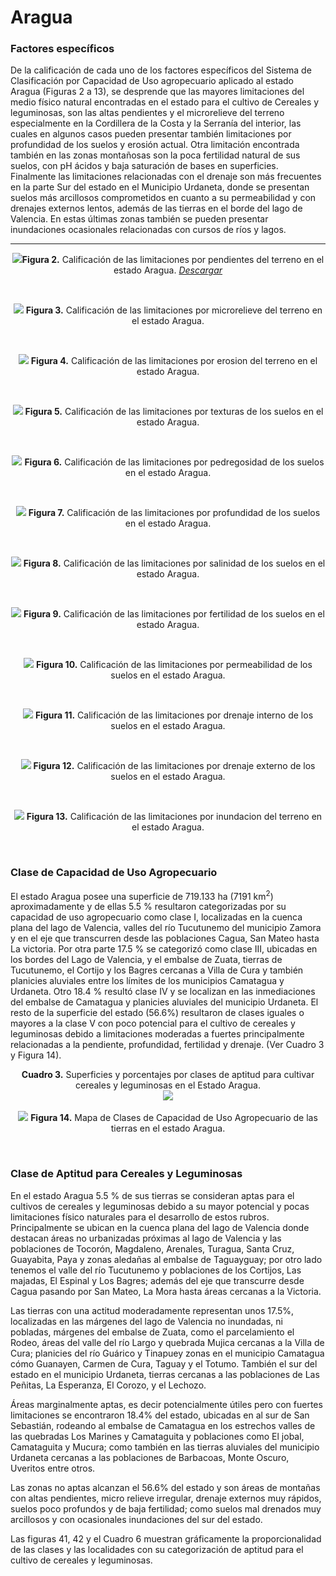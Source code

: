# Aragua {-}

### Factores específicos {-}

De la calificación de cada uno de los factores específicos del Sistema de Clasificación por Capacidad de Uso agropecuario aplicado al estado Aragua (Figuras 2 a 13), se desprende que las mayores limitaciones del medio físico natural encontradas en el estado para el cultivo de Cereales y leguminosas, son las altas pendientes y el microrelieve del terreno especialmente en la Cordillera de la Costa y la Serranía del interior, las cuales en algunos casos pueden presentar también limitaciones por profundidad de los suelos y erosión actual. Otra limitación encontrada también en las zonas montañosas son la poca fertilidad natural de sus suelos, con pH ácidos y baja saturación de bases en superficies. Finalmente las limitaciones relacionadas con el drenaje son más frecuentes en la parte Sur del estado en el Municipio Urdaneta, donde se presentan suelos más arcillosos comprometidos en cuanto a su permeabilidad y con drenajes externos lentos, además de las tierras en el borde del lago de Valencia. En estas últimas zonas también se pueden presentar inundaciones ocasionales relacionadas con cursos de ríos y lagos.

---

<center>![](Imagenes/Aragua_Pendiente.png)**Figura 2.** Calificación de las limitaciones por pendientes del terreno en el estado Aragua.  <a href="Pdfs/Aragua_Pendiente.pdf" target="_blank" title="descargar">*Descargar*</a></center>
<br>

<center>![](Imagenes/Aragua_Microrelieve.png)
**Figura 3.** Calificación de las limitaciones por microrelieve del terreno en el estado Aragua.</center>
<br>
<!-- <a href="Pdfs/Region1.pdf" target="_blank" title="descarga">Enlace</a></center> -->

<center>![](Imagenes/Aragua_Erosion.png)
**Figura 4.** Calificación de las limitaciones por erosion del terreno en el estado Aragua.</center>
<br>

<!-- <a href="Pdfs/Region1.pdf" target="_blank" title="descarga">Enlace</a></center> -->

<center>![](Imagenes/Aragua_Texturas.png)
**Figura 5.** Calificación de las limitaciones por texturas de los suelos en el estado Aragua.</center>
<br>

<!-- <a href="Pdfs/Region1.pdf" target="_blank" title="descarga">Enlace</a></center> -->

<center>![](Imagenes/Aragua_Pedregosidad.png)
**Figura 6.** Calificación de las limitaciones por pedregosidad de los suelos en el estado Aragua.</center>
<br>

<!-- <a href="Pdfs/Region1.pdf" target="_blank" title="descarga">Enlace</a></center> -->

<center>![](Imagenes/Aragua_Profundidad1.png)
**Figura 7.** Calificación de las limitaciones por profundidad de los suelos en el estado Aragua.</center>
<br>

<!-- <a href="Pdfs/Region1.pdf" target="_blank" title="descarga">Enlace</a></center> -->

<center>![](Imagenes/Aragua_Salinidad1.png)
**Figura 8.** Calificación de las limitaciones por salinidad de los suelos en el estado Aragua.</center>
<br>

<!-- <a href="Pdfs/Region1.pdf" target="_blank" title="descarga">Enlace</a></center> -->

<center>![](Imagenes/Aragua_Fertilidad1.png)
**Figura 9.** Calificación de las limitaciones por fertilidad de los suelos en el estado Aragua.</center>
<br>
<!-- <a href="Pdfs/Region1.pdf" target="_blank" title="descarga">Enlace</a></center> -->

<center>![](Imagenes/Aragua_Permeabilidad1.png)
**Figura 10.** Calificación de las limitaciones por permeabilidad de los suelos en el estado Aragua.</center>
<br>

<!-- <a href="Pdfs/Region1.pdf" target="_blank" title="descarga">Enlace</a></center> -->

<center>![](Imagenes/Aragua_Dre_interno1.png)
**Figura 11.** Calificación de las limitaciones por drenaje interno de los suelos en el estado Aragua.</center>
<br>

<!-- <a href="Pdfs/Region1.pdf" target="_blank" title="descarga">Enlace</a></center> -->

<center>![](Imagenes/Aragua_Dre_externo1.png)
**Figura 12.** Calificación de las limitaciones por drenaje externo de los suelos en el estado Aragua.</center>
<br>

<!-- <a href="Pdfs/Region1.pdf" target="_blank" title="descarga">Enlace</a></center> -->

<center>![](Imagenes/Aragua_Inundacion1.png)
**Figura 13.** Calificación de las limitaciones por inundacion del terreno en el estado Aragua.</center>
<br>

<!-- <a href="Pdfs/Region1.pdf" target="_blank" title="descarga">Enlace</a></center> -->

### Clase de Capacidad de Uso Agropecuario {-}

El estado Aragua posee una superficie de 719.133 ha (7191 km^2^) aproximadamente y de ellas 5.5 % resultaron categorizadas por su capacidad de uso agropecuario como clase I, localizadas en la cuenca plana del lago de Valencia, valles del río Tucutunemo del municipio Zamora y en el eje que transcurren desde las poblaciones Cagua, San Mateo hasta La victoria. Por otra parte 17.5 % se categorizó como clase III, ubicadas en los bordes del Lago de Valencia, y el embalse de Zuata, tierras de Tucutunemo, el Cortijo y los Bagres cercanas a Villa de Cura y también planicies aluviales entre los límites de los municipios Camatagua y Urdaneta. Otro 18.4 % resultó clase IV y se localizan en las inmediaciones del embalse de Camatagua y planicies aluviales del municipio Urdaneta. El resto de la superficie del estado (56.6%) resultaron de clases iguales o mayores a la clase V con poco potencial para el cultivo de cereales y leguminosas debido a limitaciones moderadas a fuertes principalmente relacionadas a la pendiente, profundidad, fertilidad y drenaje. (Ver Cuadro 3 y Figura 14).



<center>**Cuadro 3.** Superficies y porcentajes por clases de aptitud para cultivar cereales y leguminosas en el Estado Aragua.</center>

<center>![](Imagenes/Aragua_super_cuso.png)</center>

<br>
<center>![](Imagenes/Aragua_CUSO1.png)
**Figura 14.** Mapa de Clases de Capacidad de Uso Agropecuario de las tierras en el estado Aragua.</center>
<br>

### Clase de Aptitud para Cereales y Leguminosas {-}

En el estado Aragua 5.5 % de sus tierras se consideran aptas para el cultivos de cereales y leguminosas debido a su mayor potencial y pocas limitaciones físico naturales para el desarrollo de estos rubros. Principalmente se ubican en la cuenca plana del lago de Valencia donde destacan áreas no urbanizadas próximas al lago de Valencia y las poblaciones de Tocorón, Magdaleno, Arenales, Turagua, Santa Cruz, Guayabita, Paya y zonas aledañas al embalse de Taguayguay; por otro lado tenemos el valle del río Tucutunemo y poblaciones de los Cortijos, Las majadas, El Espinal y Los Bagres; además del eje que transcurre desde Cagua pasando por San Mateo, La Mora hasta áreas cercanas a la Victoria.

Las tierras con una actitud moderadamente representan unos 17.5%, localizadas en las márgenes del lago de Valencia no inundadas, ni pobladas, márgenes del embalse de Zuata, como el parcelamiento el Rodeo, áreas del valle del río Largo y quebrada Mujica cercanas a la Villa de Cura; planicies del río Guárico y Tinapuey zonas en el municipio Camatagua cómo Guanayen, Carmen de Cura, Taguay y el Totumo. También el sur del estado en el municipio Urdaneta, tierras cercanas a las poblaciones de Las Peñitas, La Esperanza, El Corozo, y el Lechozo.

Áreas marginalmente aptas, es decir potencialmente útiles pero con fuertes limitaciones se encontraron 18.4% del estado, ubicadas en al sur de San Sebastián, rodeando al embalse de Camatagua en los estrechos valles de las quebradas Los Marines y Camataguita y poblaciones como El jobal, Camataguita y Mucura; como también en las tierras aluviales del municipio Urdaneta cercanas a las poblaciones de Barbacoas, Monte Oscuro, Uveritos entre otros.

Las zonas no aptas alcanzan el 56.6% del estado y son áreas de montañas con altas pendientes, micro relieve irregular, drenaje externos muy rápidos, suelos poco profundos y de baja fertilidad; como suelos mal drenados muy arcillosos y con ocasionales inundaciones del sur del estado.

Las figuras 41, 42 y el Cuadro 6 muestran gráficamente la proporcionalidad de las clases y  las localidades con su categorización de aptitud para el cultivo de cereales y leguminosas.


